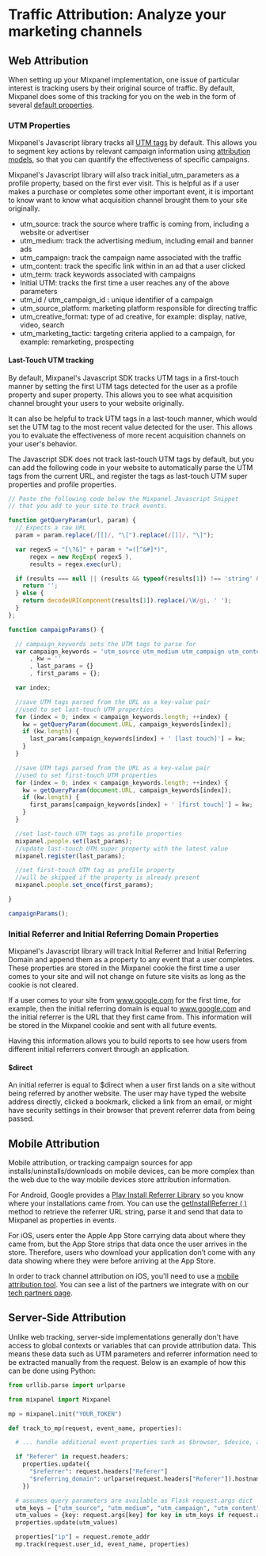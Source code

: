 # Traffic Attribution: Analyze your marketing channels

## Web Attribution

When setting up your Mixpanel implementation, one issue of particular interest is tracking users by their original source of traffic. By default, Mixpanel does some of this tracking for you on the web in the form of several [default properties](/docs/data-structure/property-reference/default-properties).

### UTM Properties

Mixpanel's Javascript library tracks all [UTM tags](/docs/tracking-methods/sdks/javascript#tracking-utm-parameters) by default. This allows you to segment key actions by relevant campaign information using [attribution models](/docs/features/attribution), so that you can quantify the effectiveness of specific campaigns.

Mixpanel's Javascript library will also track initial_utm_parameters as a profile property, based on the first ever visit. This is helpful as if a user makes a purchase or completes some other important event, it is important to know want to know what acquisition channel brought them to your site originally.

- utm_source: track the source where traffic is coming from, including a website or advertiser
- utm_medium: track the advertising medium, including email and banner ads
- utm_campaign: track the campaign name associated with the traffic
- utm_content: track the specific link within in an ad that a user clicked
- utm_term: track keywords associated with campaigns
- Initial UTM: tracks the first time a user reaches any of the above parameters
- utm_id / utm_campaign_id : unique identifier of a campaign
- utm_source_platform: marketing platform responsible for directing traffic
- utm_creative_format: type of ad creative, for example: display, native, video, search
- utm_marketing_tactic: targeting criteria applied to a campaign, for example: remarketing, prospecting

#### Last-Touch UTM tracking

By default, Mixpanel's Javascript SDK tracks UTM tags in a first-touch manner by setting the first UTM tags detected for the user as a profile property and super property. This allows you to see what acquisition channel brought your users to your website originally.

It can also be helpful to track UTM tags in a last-touch manner, which would set the UTM tag to the most recent value detected for the user. This allows you to evaluate the effectiveness of more recent acquisition channels on your user's behavior.

The Javascript SDK does not track last-touch UTM tags by default, but you can add the following code in your website to automatically parse the UTM tags from the current URL, and register the tags as last-touch UTM super properties and profile properties.


```javascript
// Paste the following code below the Mixpanel Javascript Snippet 
// that you add to your site to track events.

function getQueryParam(url, param) {
  // Expects a raw URL
  param = param.replace(/[[]/, "\[").replace(/[]]/, "\]");

  var regexS = "[\?&]" + param + "=([^&#]*)",
      regex = new RegExp( regexS ),
      results = regex.exec(url);

  if (results === null || (results && typeof(results[1]) !== 'string' && results[1].length)) {
    return '';
  } else {
    return decodeURIComponent(results[1]).replace(/\W/gi, ' ');
  }
};

function campaignParams() {

  // campaign_keywords sets the UTM tags to parse for
  var campaign_keywords = 'utm_source utm_medium utm_campaign utm_content utm_term'.split(' ')
      , kw = ''
      , last_params = {}
      , first_params = {};

  var index;

  //save UTM tags parsed from the URL as a key-value pair
  //used to set last-touch UTM properties
  for (index = 0; index < campaign_keywords.length; ++index) {
    kw = getQueryParam(document.URL, campaign_keywords[index]);
    if (kw.length) {
      last_params[campaign_keywords[index] + ' [last touch]'] = kw;
    }
  }

  //save UTM tags parsed from the URL as a key-value pair
  //used to set first-touch UTM properties
  for (index = 0; index < campaign_keywords.length; ++index) {
    kw = getQueryParam(document.URL, campaign_keywords[index]);
    if (kw.length) {
      first_params[campaign_keywords[index] + ' [first touch]'] = kw;
    }
  }

  //set last-touch UTM tags as profile properties
  mixpanel.people.set(last_params);
  //update last-touch UTM super property with the latest value
  mixpanel.register(last_params);

  //set first-touch UTM tag as profile property
  //will be skipped if the property is already present
  mixpanel.people.set_once(first_params);

}

campaignParams();
```

### Initial Referrer and Initial Referring Domain Properties

Mixpanel's Javascript library will track Initial Referrer and Initial Referring Domain and append them as a property to any event that a user completes. These properties are stored in the Mixpanel cookie the first time a user comes to your site and will not change on future site visits as long as the cookie is not cleared.

If a user comes to your site from www.google.com for the first time, for example, then the initial referring domain is equal to www.google.com and the initial referrer is the URL that they first came from. This information will be stored in the Mixpanel cookie and sent with all future events.

Having this information allows you to build reports to see how users from different initial referrers convert through an application.

#### $direct

An initial referrer is equal to $direct when a user first lands on a site without being referred by another website. The user may have typed the website address directly, clicked a bookmark, clicked a link from an email, or might have security settings in their browser that prevent referrer data from being passed.

## Mobile Attribution

Mobile attribution, or tracking campaign sources for app installs/uninstalls/downloads on mobile devices, can be more complex than the web due to the way mobile devices store attribution information.

For Android, Google provides a [Play Install Referrer Library](https://developer.android.com/google/play/installreferrer/library) so you know where your installations came from. You can use the [getInstallReferrer ( )](https://developer.android.com/reference/com/android/installreferrer/api/ReferrerDetails#getinstallreferrer) method to retrieve the referrer URL string, parse it and send that data to Mixpanel as properties in events.

For iOS, users enter the Apple App Store carrying data about where they came from, but the App Store strips that data once the user arrives in the store. Therefore, users who download your application don’t come with any data showing where they were before arriving at the App Store.

In order to track channel attribution on iOS, you'll need to use a [mobile attribution tool](/docs/tracking-methods/integrations/mobile-attribution-tracking). You can see a list of the partners we integrate with on our [tech partners page](https://mixpanel.com/partners/integrations?categories=attribution-deep-linking).

## Server-Side Attribution

Unlike web tracking, server-side implementations generally don't have access to global contexts or variables that can provide attribution data. This means these data such as UTM parameters and referrer information need to be extracted manually from the request. Below is an example of how this can be done using Python:

```python
from urllib.parse import urlparse

from mixpanel import Mixpanel

mp = mixpanel.init("YOUR_TOKEN")

def track_to_mp(request, event_name, properties):

  # ... handle additional event properties such as $browser, $device, and $os ...

  if "Referer" in request.headers:
    properties.update({
      "$referrer": request.headers["Referer"]
      "$referring_domain": urlparse(request.headers["Referer"]).hostname
    })

  # assumes query parameters are available as Flask request.args dict
  utm_keys = ["utm_source", "utm_medium", "utm_campaign", "utm_content", "utm_term"]
  utm_values = {key: request.args[key] for key in utm_keys if request.args.get(key)}
  properties.update(utm_values)

  properties["ip"] = request.remote_addr
  mp.track(request.user_id, event_name, properties)
```
